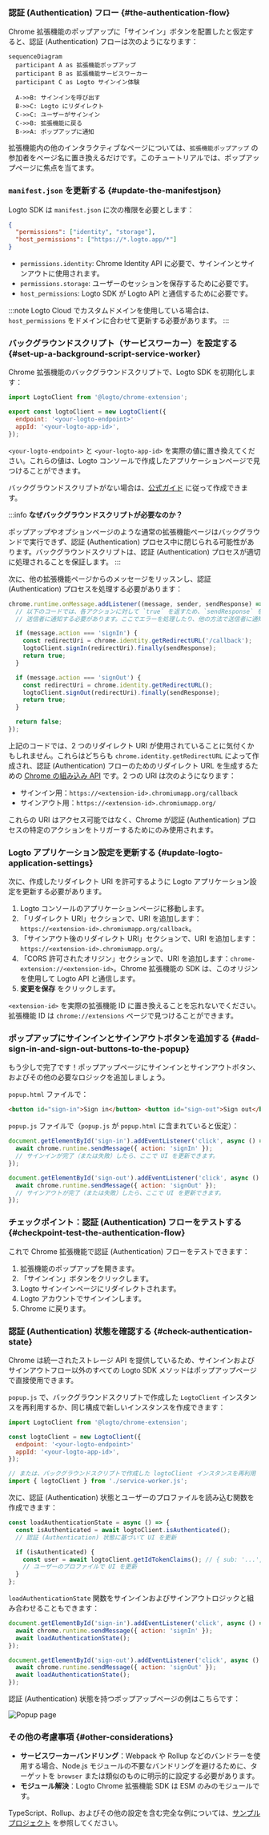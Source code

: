 
### 認証 (Authentication) フロー \{#the-authentication-flow}

Chrome 拡張機能のポップアップに「サインイン」ボタンを配置したと仮定すると、認証 (Authentication) フローは次のようになります：

```mermaid
sequenceDiagram
  participant A as 拡張機能ポップアップ
  participant B as 拡張機能サービスワーカー
  participant C as Logto サインイン体験

  A->>B: サインインを呼び出す
  B->>C: Logto にリダイレクト
  C->>C: ユーザーがサインイン
  C->>B: 拡張機能に戻る
  B->>A: ポップアップに通知
```

拡張機能内の他のインタラクティブなページについては、`拡張機能ポップアップ` の参加者をページ名に置き換えるだけです。このチュートリアルでは、ポップアップページに焦点を当てます。

<RegardingRedirectBasedSignIn />

### `manifest.json` を更新する \{#update-the-manifestjson}

Logto SDK は `manifest.json` に次の権限を必要とします：

```json title="manifest.json"
{
  "permissions": ["identity", "storage"],
  "host_permissions": ["https://*.logto.app/*"]
}
```

- `permissions.identity`: Chrome Identity API に必要で、サインインとサインアウトに使用されます。
- `permissions.storage`: ユーザーのセッションを保存するために必要です。
- `host_permissions`: Logto SDK が Logto API と通信するために必要です。

:::note
Logto Cloud でカスタムドメインを使用している場合は、`host_permissions` をドメインに合わせて更新する必要があります。
:::

### バックグラウンドスクリプト（サービスワーカー）を設定する \{#set-up-a-background-script-service-worker}

Chrome 拡張機能のバックグラウンドスクリプトで、Logto SDK を初期化します：

```js title="service-worker.js"
import LogtoClient from '@logto/chrome-extension';

export const logtoClient = new LogtoClient({
  endpoint: '<your-logto-endpoint>'
  appId: '<your-logto-app-id>',
});
```

`<your-logto-endpoint>` と `<your-logto-app-id>` を実際の値に置き換えてください。これらの値は、Logto コンソールで作成したアプリケーションページで見つけることができます。

バックグラウンドスクリプトがない場合は、[公式ガイド](https://developer.chrome.com/docs/extensions/develop/concepts/service-workers/basics) に従って作成できます。

:::info
**なぜバックグラウンドスクリプトが必要なのか？**

ポップアップやオプションページのような通常の拡張機能ページはバックグラウンドで実行できず、認証 (Authentication) プロセス中に閉じられる可能性があります。バックグラウンドスクリプトは、認証 (Authentication) プロセスが適切に処理されることを保証します。
:::

次に、他の拡張機能ページからのメッセージをリッスンし、認証 (Authentication) プロセスを処理する必要があります：

```js title="service-worker.js"
chrome.runtime.onMessage.addListener((message, sender, sendResponse) => {
  // 以下のコードでは、各アクションに対して `true` を返すため、`sendResponse` を呼び出して
  // 送信者に通知する必要があります。ここでエラーを処理したり、他の方法で送信者に通知することもできます。

  if (message.action === 'signIn') {
    const redirectUri = chrome.identity.getRedirectURL('/callback');
    logtoClient.signIn(redirectUri).finally(sendResponse);
    return true;
  }

  if (message.action === 'signOut') {
    const redirectUri = chrome.identity.getRedirectURL();
    logtoClient.signOut(redirectUri).finally(sendResponse);
    return true;
  }

  return false;
});
```

上記のコードでは、2 つのリダイレクト URI が使用されていることに気付くかもしれません。これらはどちらも `chrome.identity.getRedirectURL` によって作成され、認証 (Authentication) フローのためのリダイレクト URL を生成するための [Chrome の組み込み API](https://developer.chrome.com/docs/extensions/reference/api/identity#method-getRedirectURL) です。2 つの URI は次のようになります：

- サインイン用：`https://<extension-id>.chromiumapp.org/callback`
- サインアウト用：`https://<extension-id>.chromiumapp.org/`

これらの URI はアクセス可能ではなく、Chrome が認証 (Authentication) プロセスの特定のアクションをトリガーするためにのみ使用されます。

### Logto アプリケーション設定を更新する \{#update-logto-application-settings}

次に、作成したリダイレクト URI を許可するように Logto アプリケーション設定を更新する必要があります。

1. Logto コンソールのアプリケーションページに移動します。
2. 「リダイレクト URI」セクションで、URI を追加します：`https://<extension-id>.chromiumapp.org/callback`。
3. 「サインアウト後のリダイレクト URI」セクションで、URI を追加します：`https://<extension-id>.chromiumapp.org/`。
4. 「CORS 許可されたオリジン」セクションで、URI を追加します：`chrome-extension://<extension-id>`。Chrome 拡張機能の SDK は、このオリジンを使用して Logto API と通信します。
5. **変更を保存** をクリックします。

`<extension-id>` を実際の拡張機能 ID に置き換えることを忘れないでください。拡張機能 ID は `chrome://extensions` ページで見つけることができます。

### ポップアップにサインインとサインアウトボタンを追加する \{#add-sign-in-and-sign-out-buttons-to-the-popup}

もう少しで完了です！ポップアップページにサインインとサインアウトボタン、およびその他の必要なロジックを追加しましょう。

`popup.html` ファイルで：

```html title="popup.html"
<button id="sign-in">Sign in</button> <button id="sign-out">Sign out</button>
```

`popup.js` ファイルで（`popup.js` が `popup.html` に含まれていると仮定）：

```js title="popup.js"
document.getElementById('sign-in').addEventListener('click', async () => {
  await chrome.runtime.sendMessage({ action: 'signIn' });
  // サインインが完了（または失敗）したら、ここで UI を更新できます。
});

document.getElementById('sign-out').addEventListener('click', async () => {
  await chrome.runtime.sendMessage({ action: 'signOut' });
  // サインアウトが完了（または失敗）したら、ここで UI を更新できます。
});
```

### チェックポイント：認証 (Authentication) フローをテストする \{#checkpoint-test-the-authentication-flow}

これで Chrome 拡張機能で認証 (Authentication) フローをテストできます：

1. 拡張機能のポップアップを開きます。
2. 「サインイン」ボタンをクリックします。
3. Logto サインインページにリダイレクトされます。
4. Logto アカウントでサインインします。
5. Chrome に戻ります。

### 認証 (Authentication) 状態を確認する \{#check-authentication-state}

Chrome は統一されたストレージ API を提供しているため、サインインおよびサインアウトフロー以外のすべての Logto SDK メソッドはポップアップページで直接使用できます。

`popup.js` で、バックグラウンドスクリプトで作成した `LogtoClient` インスタンスを再利用するか、同じ構成で新しいインスタンスを作成できます：

```js title="popup.js"
import LogtoClient from '@logto/chrome-extension';

const logtoClient = new LogtoClient({
  endpoint: '<your-logto-endpoint>'
  appId: '<your-logto-app-id>',
});

// または、バックグラウンドスクリプトで作成した logtoClient インスタンスを再利用
import { logtoClient } from './service-worker.js';
```

次に、認証 (Authentication) 状態とユーザーのプロファイルを読み込む関数を作成できます：

```js title="popup.js"
const loadAuthenticationState = async () => {
  const isAuthenticated = await logtoClient.isAuthenticated();
  // 認証 (Authentication) 状態に基づいて UI を更新

  if (isAuthenticated) {
    const user = await logtoClient.getIdTokenClaims(); // { sub: '...', email: '...', ... }
    // ユーザーのプロファイルで UI を更新
  }
};
```

`loadAuthenticationState` 関数をサインインおよびサインアウトロジックと組み合わせることもできます：

```js title="popup.js"
document.getElementById('sign-in').addEventListener('click', async () => {
  await chrome.runtime.sendMessage({ action: 'signIn' });
  await loadAuthenticationState();
});

document.getElementById('sign-out').addEventListener('click', async () => {
  await chrome.runtime.sendMessage({ action: 'signOut' });
  await loadAuthenticationState();
});
```

認証 (Authentication) 状態を持つポップアップページの例はこちらです：

![Popup page](./extension-popup.webp)

### その他の考慮事項 \{#other-considerations}

- **サービスワーカーバンドリング**：Webpack や Rollup などのバンドラーを使用する場合、Node.js モジュールの不要なバンドリングを避けるために、ターゲットを `browser` または類似のものに明示的に設定する必要があります。
- **モジュール解決**：Logto Chrome 拡張機能 SDK は ESM のみのモジュールです。

TypeScript、Rollup、およびその他の設定を含む完全な例については、[サンプルプロジェクト](https://github.com/logto-io/js/tree/HEAD/packages/chrome-extension-sample) を参照してください。
